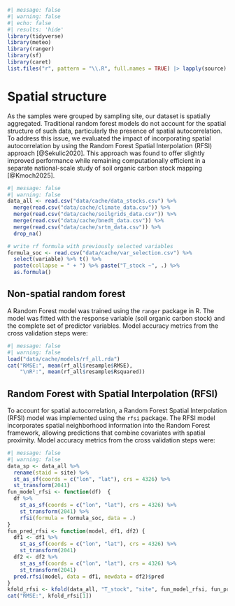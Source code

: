 ```r
#| message: false
#| warning: false
#| echo: false
#| results: 'hide'
library(tidyverse)
library(meteo)
library(ranger)
library(sf)
library(caret)
list.files("r", pattern = "\\.R", full.names = TRUE) |> lapply(source)
```

# Spatial structure {.unnumbered}

As the samples were grouped by sampling site, our dataset is spatially aggregated. Traditional random forest models do not account for the spatial structure of such data, particularly the presence of spatial autocorrelation. To address this issue, we evaluated the impact of incorporating spatial autocorrelation by using the Random Forest Spatial Interpolation (RFSI) approach [@Sekulic2020]. This approach was found to offer slightly improved performance while remaining computationally efficient in a separate national-scale study of soil organic carbon stock mapping [@Kmoch2025].

```r
#| message: false
#| warning: false
data_all <- read.csv("data/cache/data_stocks.csv") %>% 
  merge(read.csv("data/cache/climate_data.csv")) %>% 
  merge(read.csv("data/cache/soilgrids_data.csv")) %>% 
  merge(read.csv("data/cache/bnedt_data.csv")) %>% 
  merge(read.csv("data/cache/srtm_data.csv")) %>% 
  drop_na() 

# write rf formula with previously selected variables
formula_soc <- read.csv("data/cache/var_selection.csv") %>%
  select(variable) %>% t() %>%
  paste(collapse = " + ") %>% paste("T_stock ~", .) %>%
  as.formula()
```

## Non-spatial random forest {.unnumbered}

A Random Forest model was trained using the `ranger` package in R. The model was fitted with the response variable (soil organic carbon stock) and the complete set of predictor variables. Model accuracy metrics from the cross validation steps were:

```r
#| message: false
#| warning: false
load("data/cache/models/rf_all.rda")
cat("RMSE:", mean(rf_all$resample$RMSE), 
    "\nR²:", mean(rf_all$resample$Rsquared))
```

## Random Forest with Spatial Interpolation (RFSI) {.unnumbered}

To account for spatial autocorrelation, a Random Forest Spatial Interpolation (RFSI) model was implemented using the `rfsi` package. The RFSI model incorporates spatial neighborhood information into the Random Forest framework, allowing predictions that combine covariates with spatial proximity. Model accuracy metrics from the cross validation steps were:

```r
#| message: false
#| warning: false
data_sp <- data_all %>%
  rename(staid = site) %>% 
  st_as_sf(coords = c("lon", "lat"), crs = 4326) %>%
  st_transform(2041)
fun_model_rfsi <- function(df)  {
  df %>%
    st_as_sf(coords = c("lon", "lat"), crs = 4326) %>% 
    st_transform(2041) %>% 
    rfsi(formula = formula_soc, data = .)
}
fun_pred_rfsi <- function(model, df1, df2) {
  df1 <- df1 %>%
    st_as_sf(coords = c("lon", "lat"), crs = 4326) %>% 
    st_transform(2041)
  df2 <- df2 %>%
    st_as_sf(coords = c("lon", "lat"), crs = 4326) %>% 
    st_transform(2041)
  pred.rfsi(model, data = df1, newdata = df2)$pred
}
kfold_rfsi <- kfold(data_all, "T_stock", "site", fun_model_rfsi, fun_pred_rfsi)
cat("RMSE:", kfold_rfsi[1])
```
